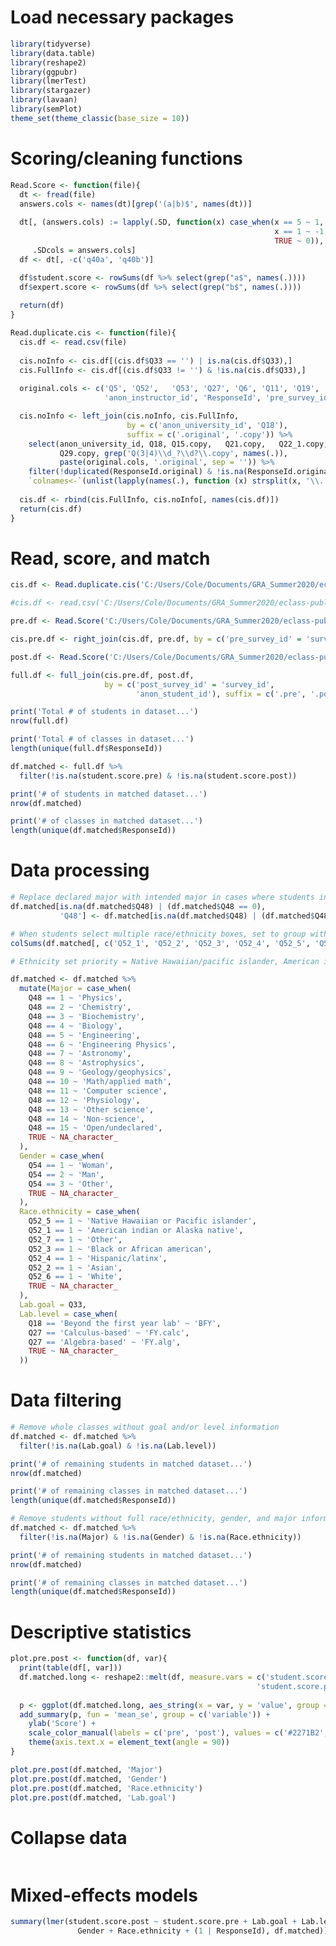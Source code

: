 # Load necessary packages
```r
library(tidyverse)
library(data.table)
library(reshape2)
library(ggpubr)
library(lmerTest)
library(stargazer)
library(lavaan)
library(semPlot)
theme_set(theme_classic(base_size = 10))
```

# Scoring/cleaning functions
```r
Read.Score <- function(file){
  dt <- fread(file)
  answers.cols <- names(dt)[grep('(a|b)$', names(dt))]
  
  dt[, (answers.cols) := lapply(.SD, function(x) case_when(x == 5 ~ 1,
                                                           x == 1 ~ -1,
                                                           TRUE ~ 0)),
     .SDcols = answers.cols]
  df <- dt[, -c('q40a', 'q40b')]

  df$student.score <- rowSums(df %>% select(grep("a$", names(.))))
  df$expert.score <- rowSums(df %>% select(grep("b$", names(.))))
  
  return(df)
}

Read.duplicate.cis <- function(file){
  cis.df <- read.csv(file)
  
  cis.noInfo <- cis.df[(cis.df$Q33 == '') | is.na(cis.df$Q33),]
  cis.FullInfo <- cis.df[(cis.df$Q33 != '') & !is.na(cis.df$Q33),]
  
  original.cols <- c('Q5', 'Q52',	'Q53', 'Q27', 'Q6',	'Q11', 'Q19',	'Q20', 'StartDate',
                     'anon_instructor_id', 'ResponseId', 'pre_survey_id', 'post_survey_id')

  cis.noInfo <- left_join(cis.noInfo, cis.FullInfo, 
                          by = c('anon_university_id', 'Q18'), 
                          suffix = c('.original', '.copy')) %>%
    select(anon_university_id, Q18, Q15.copy,	Q21.copy,	Q22_1.copy,	Q22_2.copy,	Q23.copy, 
           Q29.copy, grep('Q(3|4)\\d_?\\d?\\.copy', names(.)), 
           paste(original.cols, '.original', sep = '')) %>%
    filter(!duplicated(ResponseId.original) & !is.na(ResponseId.original)) %>%
    `colnames<-`(unlist(lapply(names(.), function (x) strsplit(x, '\\.')[[1]][1])))
  
  cis.df <- rbind(cis.FullInfo, cis.noInfo[, names(cis.df)])
  return(cis.df)
}
```

# Read, score, and match
```r
cis.df <- Read.duplicate.cis('C:/Users/Cole/Documents/GRA_Summer2020/eclass-public-master/anon_cis.csv')

#cis.df <- read.csv('C:/Users/Cole/Documents/GRA_Summer2020/eclass-public-master/anon_cis.csv')

pre.df <- Read.Score('C:/Users/Cole/Documents/GRA_Summer2020/eclass-public-master/anon_pre.csv')

cis.pre.df <- right_join(cis.df, pre.df, by = c('pre_survey_id' = 'survey_id'))

post.df <- Read.Score('C:/Users/Cole/Documents/GRA_Summer2020/eclass-public-master/anon_post.csv')

full.df <- full_join(cis.pre.df, post.df, 
                     by = c('post_survey_id' = 'survey_id', 
                            'anon_student_id'), suffix = c('.pre', '.post'))

print('Total # of students in dataset...')
nrow(full.df)

print('Total # of classes in dataset...')
length(unique(full.df$ResponseId))

df.matched <- full.df %>%
  filter(!is.na(student.score.pre) & !is.na(student.score.post))

print('# of students in matched dataset...')
nrow(df.matched)

print('# of classes in matched dataset...')
length(unique(df.matched$ResponseId))
```

# Data processing
```r
# Replace declared major with intended major in cases where students intend to switch
df.matched[is.na(df.matched$Q48) | (df.matched$Q48 == 0), 
           'Q48'] <- df.matched[is.na(df.matched$Q48) | (df.matched$Q48 == 0), 'Q47']

# When students select multiple race/ethnicity boxes, set to group with minimum membership
colSums(df.matched[, c('Q52_1', 'Q52_2', 'Q52_3', 'Q52_4', 'Q52_5', 'Q52_6', 'Q52_7')], na.rm = TRUE)

# Ethnicity set priority = Native Hawaiian/pacific islander, American indian/Alaska native, Other race/ethnicity, Black/African american, Hispanic/latinx, Asian, White

df.matched <- df.matched %>%
  mutate(Major = case_when(
    Q48 == 1 ~ 'Physics',
    Q48 == 2 ~ 'Chemistry',
    Q48 == 3 ~ 'Biochemistry',
    Q48 == 4 ~ 'Biology',
    Q48 == 5 ~ 'Engineering',
    Q48 == 6 ~ 'Engineering Physics',
    Q48 == 7 ~ 'Astronomy',
    Q48 == 8 ~ 'Astrophysics',
    Q48 == 9 ~ 'Geology/geophysics',
    Q48 == 10 ~ 'Math/applied math',
    Q48 == 11 ~ 'Computer science',
    Q48 == 12 ~ 'Physiology',
    Q48 == 13 ~ 'Other science',
    Q48 == 14 ~ 'Non-science',
    Q48 == 15 ~ 'Open/undeclared',
    TRUE ~ NA_character_
  ),
  Gender = case_when(
    Q54 == 1 ~ 'Woman',
    Q54 == 2 ~ 'Man',
    Q54 == 3 ~ 'Other',
    TRUE ~ NA_character_
  ),
  Race.ethnicity = case_when(
    Q52_5 == 1 ~ 'Native Hawaiian or Pacific islander',
    Q52_1 == 1 ~ 'American indian or Alaska native',
    Q52_7 == 1 ~ 'Other',
    Q52_3 == 1 ~ 'Black or African american',
    Q52_4 == 1 ~ 'Hispanic/latinx',
    Q52_2 == 1 ~ 'Asian',
    Q52_6 == 1 ~ 'White',
    TRUE ~ NA_character_
  ),
  Lab.goal = Q33,
  Lab.level = case_when(
    Q18 == 'Beyond the first year lab' ~ 'BFY',
    Q27 == 'Calculus-based' ~ 'FY.calc',
    Q27 == 'Algebra-based' ~ 'FY.alg',
    TRUE ~ NA_character_
  ))
```

# Data filtering
```r
# Remove whole classes without goal and/or level information
df.matched <- df.matched %>%
  filter(!is.na(Lab.goal) & !is.na(Lab.level))

print('# of remaining students in matched dataset...')
nrow(df.matched)

print('# of remaining classes in matched dataset...')
length(unique(df.matched$ResponseId))

# Remove students without full race/ethnicity, gender, and major information
df.matched <- df.matched %>%
  filter(!is.na(Major) & !is.na(Gender) & !is.na(Race.ethnicity))

print('# of remaining students in matched dataset...')
nrow(df.matched)

print('# of remaining classes in matched dataset...')
length(unique(df.matched$ResponseId))
```

# Descriptive statistics
```r
plot.pre.post <- function(df, var){
  print(table(df[, var]))
  df.matched.long <- reshape2::melt(df, measure.vars = c('student.score.pre', 
                                                       'student.score.post'))
  
  p <- ggplot(df.matched.long, aes_string(x = var, y = 'value', group = 'variable', color = 'variable'))
  add_summary(p, fun = 'mean_se', group = c('variable')) +
    ylab('Score') +
    scale_color_manual(labels = c('pre', 'post'), values = c('#2271B2', '#D55E00')) +
    theme(axis.text.x = element_text(angle = 90))
}

plot.pre.post(df.matched, 'Major')
plot.pre.post(df.matched, 'Gender')
plot.pre.post(df.matched, 'Race.ethnicity')
plot.pre.post(df.matched, 'Lab.goal')
```

# Collapse data
```r

```


# Mixed-effects models
```r
summary(lmer(student.score.post ~ student.score.pre + Lab.goal + Lab.level + Major + 
               Gender + Race.ethnicity + (1 | ResponseId), df.matched))
```

